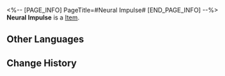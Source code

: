 <%-- [PAGE_INFO]
PageTitle=#Neural Impulse#
[END_PAGE_INFO] --%>
{{Item Infobox
|id          = 281013
|image       = Item Neural Impulse.png{{subst:void|<!--$UPLOAD:<<SpriteOutput/ItemFigures/281013.png>-<Item Neural Impulse.png>-<Item Icons>>-->}}
|type        = 
|invCategory = 
|rarity      = 3
|effect      = 
|description = An indescribable material. Used to unlock abilities in the Simulated Universe: Gold and Gears.
}}
{{Description|A number that you can accumulate and consume to increase the strength of the Support system inside Simulated Universe: Gold and Gears.<br /><br />''"An impulse arising from organic life, requiring some effort to capture inside the nervous system... And in the deduction, it becomes a, uh, a number?"''}}
'''Neural Impulse''' is a [[Item]].

==Other Languages==
{{Other Languages
|en   = Neural Impulse
|zhs  = 神经脉冲
|zht  = 神經脈衝
|ja   = 神経インパルス
|ko   = 신경 펄스
|es   = Impulso neuronal
|fr   = Impulsion neuronale
|ru   = Нейроимпульс
|th   = กระแสประสาท
|vi   = Mạch Xung Thần Kinh
|de   = Nervenimpuls
|id   = Neural Impulse
|pt   = Impulso Neural
}}

==Change History==
{{Change History|1.6}}